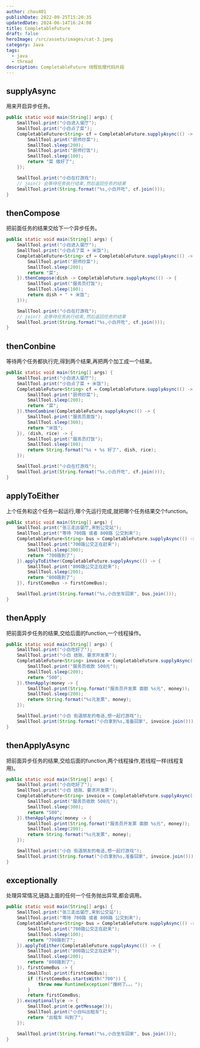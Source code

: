 ```yaml
---
author: chou401
publishDate: 2022-09-25T15:20:35
updatedDate: 2024-06-14T16:24:08
title: CompletableFuture
draft: false
heroImage: /src/assets/images/cat-3.jpeg
category: Java
tags:
  - java
  - thread
description: CompletableFuture 线程处理代码片段
---
```


## supplyAsync

用来开启异步任务。

```java
public static void main(String[] args) {
    SmallTool.print("小白进入餐厅");
    SmallTool.print("小白点了菜");
    CompletableFuture<String> cf = CompletableFuture.supplyAsync(() -> {
        SmallTool.print("厨师炒菜");
        SmallTool.sleep(200);
        SmallTool.print("厨师打饭");
        SmallTool.sleep(100);
        return "菜 做好了";
    });

    SmallTool.print("小白在打游戏");
    // join() 会等待任务执行结束,然后返回任务的结果
    SmallTool.print(String.format("%s,小白开吃", cf.join()));
}
```

## thenCompose

把前面任务的结果交给下一个异步任务。

```java
public static void main(String[] args) {
    SmallTool.print("小白进入餐厅");
    SmallTool.print("小白点了菜 + 米饭");
    CompletableFuture<String> cf = CompletableFuture.supplyAsync(() -> {
        SmallTool.print("厨师炒菜");
        SmallTool.sleep(200);
        return "菜";
    }).thenCompose(dish -> CompletableFuture.supplyAsync(() -> {
        SmallTool.print("服务员打饭");
        SmallTool.sleep(100);
        return dish + " + 米饭";
    }));

    SmallTool.print("小白在打游戏");
    // join() 会等待任务执行结束,然后返回任务的结果
    SmallTool.print(String.format("%s,小白开吃", cf.join()));
}
```

## thenConbine

等待两个任务都执行完,得到两个结果,再把两个加工成一个结果。

```java
public static void main(String[] args) {
    SmallTool.print("小白进入餐厅");
    SmallTool.print("小白点了菜 + 米饭");
    CompletableFuture<String> cf = CompletableFuture.supplyAsync(() -> {
        SmallTool.print("厨师炒菜");
        SmallTool.sleep(200);
        return "菜";
    }).thenCombine(CompletableFuture.supplyAsync(() -> {
        SmallTool.print("服务员蒸饭");
        SmallTool.sleep(300);
        return "米饭";
    }), (dish, rice) -> {
        SmallTool.print("服务员打饭");
        SmallTool.sleep(100);
        return String.format("%s + %s 好了", dish, rice);
    });

    SmallTool.print("小白在打游戏");
    SmallTool.print(String.format("%s,小白开吃", cf.join()));
}
```

## applyToEither

上个任务和这个任务一起运行,哪个先运行完成,就把哪个任务结果交个function。

```java
public static void main(String[] args) {
    SmallTool.print("张三走出餐厅,来到公交站");
    SmallTool.print("等待 700路 或者 800路 公交到来");
    CompletableFuture<String> bus = CompletableFuture.supplyAsync(() -> {
        SmallTool.print("700路公交正在赶来");
        SmallTool.sleep(300);
        return "700路到了";
    }).applyToEither(CompletableFuture.supplyAsync(() -> {
        SmallTool.print("800路公交正在赶来");
        SmallTool.sleep(200);
        return "800路到了";
    }), firstComeBus -> firstComeBus);

    SmallTool.print(String.format("%s,小白坐车回家", bus.join()));
}
```

## thenApply

把前面异步任务的结果,交给后面的function,一个线程操作。

```java
public static void main(String[] args) {
    SmallTool.print("小白吃好了");
    SmallTool.print("小白 结账、要求开发票");
    CompletableFuture<String> invoice = CompletableFuture.supplyAsync(() -> {
        SmallTool.print("服务员收款 500元");
        SmallTool.sleep(200);
        return "500";
    }).thenApply(money -> {
        SmallTool.print(String.format("服务员开发票 面额 %s元", money));
        SmallTool.sleep(200);
        return String.format("%s元发票", money);
    });

    SmallTool.print("小白 街道朋友的电话,想一起打游戏");
    SmallTool.print(String.format("小白拿到%s,准备回家", invoice.join()));
}
```

## thenApplyAsync

把前面异步任务的结果,交给后面的function,两个线程操作,若线程一样(线程复用)。

```java
public static void main(String[] args) {
    SmallTool.print("小白吃好了");
    SmallTool.print("小白 结账、要求开发票");
    CompletableFuture<String> invoice = CompletableFuture.supplyAsync(() -> {
        SmallTool.print("服务员收款 500元");
        SmallTool.sleep(300);
        return "500";
    }).thenApplyAsync(money -> {
        SmallTool.print(String.format("服务员开发票 面额 %s元", money));
        SmallTool.sleep(200);
        return String.format("%s元发票", money);
    });

    SmallTool.print("小白 街道朋友的电话,想一起打游戏");
    SmallTool.print(String.format("小白拿到%s,准备回家", invoice.join()));
}
```

## exceptionally

处理异常情况,链路上面的任何一个任务抛出异常,都会调用。

```java
public static void main(String[] args) {
    SmallTool.print("张三走出餐厅,来到公交站");
    SmallTool.print("等待 700路 或者 800路 公交到来");
    CompletableFuture<String> bus = CompletableFuture.supplyAsync(() -> {
        SmallTool.print("700路公交正在赶来");
        SmallTool.sleep(100);
        return "700路到了";
    }).applyToEither(CompletableFuture.supplyAsync(() -> {
        SmallTool.print("800路公交正在赶来");
        SmallTool.sleep(200);
        return "800路到了";
    }), firstComeBus -> {
        SmallTool.print(firstComeBus);
        if (firstComeBus.startsWith("700")) {
            throw new RuntimeException("撞树了。。。");
        }
        return firstComeBus;
    }).exceptionally(e -> {
        SmallTool.print(e.getMessage());
        SmallTool.print("小白叫出租车");
        return "出租车 叫到了";
    });

    SmallTool.print(String.format("%s,小白坐车回家", bus.join()));
}
```
